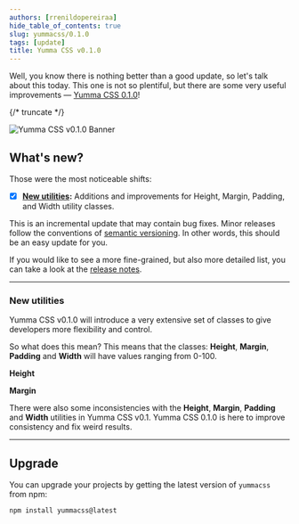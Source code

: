 ```yaml
---
authors: [rrenildopereiraa]
hide_table_of_contents: true
slug: yummacss/0.1.0
tags: [update]
title: Yumma CSS v0.1.0
---
```




Well, you know there is nothing better than a good update, so let's talk about this today. This one is not so plentiful, but there are some very useful improvements — [Yumma CSS 0.1.0](https://github.com/yumma-lib/yumma-css/releases/tag/v0.1.0)!

{/* truncate */}

![Yumma CSS v0.1.0 Banner](banner.png)

## What's new?

Those were the most noticeable shifts:

- [x] **[New utilities](#new-utilities):** Additions and improvements for Height, Margin, Padding, and Width utility classes.

This is an incremental update that may contain bug fixes. Minor releases follow the conventions of [semantic versioning](https://docs.npmjs.com/about-semantic-versioning). In other words, this should be an easy update for you.

If you would like to see a more fine-grained, but also more detailed list, you can take a look at the [release notes](https://github.com/yumma-lib/yumma-css/releases/tag/v0.1.0).

---

### New utilities

Yumma CSS v0.1.0 will introduce a very extensive set of classes to give developers more flexibility and control. 

So what does this mean? This means that the classes: **Height**, **Margin**, **Padding** and **Width** will have values ranging from 0-100.

**Height**

<Tabs>
  <TabItem value="now" label="Now">
    <ClassList
      baseClassName='h-'
      propertyNames={['height']}
      range={100}
      increment={0.25}
      unit='rem'
    />
  </TabItem>
  <TabItem value="then" label="Then">
    <ClassList
      classData={[
        {
          className: 'h-0',
          properties: [
            'height: 0rem;'
          ]
        },
        {
          className: 'h-1',
          properties: [
            'height: 0.25rem;'
          ]
        },
        {
          className: 'h-2',
          properties: [
            'height: 0.5rem;'
          ]
        },
        {
          className: 'h-3',
          properties: [
            'height: 1rem;'
          ]
        },
        {
          className: 'h-4',
          properties: [
            'height: 1.5rem;'
          ]
        },
        {
          className: 'h-5',
          properties: [
            'height: 2rem;'
          ]
        },
        {
          className: 'h-10',
          properties: [
            'height: 4.5rem;'
          ]
        },
        {
          className: 'h-20',
          properties: [
            'height: 9.5rem;'
          ]
        },
        {
          className: 'h-30',
          properties: [
            'height: 14.5rem;'
          ]
        },
        {
          className: 'h-40',
          properties: [
            'height: 19.5rem;'
          ]
        },
        {
          className: 'h-50',
          properties: [
            'height: 24.5rem;'
          ]
        },
        {
          className: 'h-55',
          properties: [
            'height: 25rem;'
          ]
        },
        {
          className: 'h-60',
          properties: [
            'height: 25.5rem;'
          ]
        },
        {
          className: 'h-65',
          properties: [
            'height: 26rem;'
          ]
        },
        {
          className: 'h-70',
          properties: [
            'height: 26.5rem;'
          ]
        },
        {
          className: 'h-75',
          properties: [
            'height: 27rem;'
          ]
        },
        {
          className: 'h-80',
          properties: [
            'height: 27.5rem;'
          ]
        },
        {
          className: 'h-85',
          properties: [
            'height: 28rem;'
          ]
        },
        {
          className: 'h-90',
          properties: [
            'height: 28.5rem;'
          ]
        },
        {
          className: 'h-95',
          properties: [
            'height: 29rem;'
          ]
        },
        {
          className: 'h-100',
          properties: [
            'height: 29.5rem;'
          ]
        }
      ]}
    />
  </TabItem>
</Tabs>

**Margin**

<Tabs>
  <TabItem value="now" label="Now">
    <ClassList
      baseClassName='m-'
      propertyNames={['margin']}
      range={100}
      increment={0.75}
      unit='rem'
    />
  </TabItem>
  <TabItem value="then" label="Then">
    <ClassList
      classData={[
        {
          className: 'm-0',
          properties: ['margin: 0rem;']
        },
        {
          className: 'm-1',
          properties: ['margin: 0.75rem;']
        },
        {
          className: 'm-2',
          properties: ['margin: 1.5rem;']
        },
        {
          className: 'm-3',
          properties: ['margin: 3rem;']
        },
        {
          className: 'm-4',
          properties: ['margin: 4.5rem;']
        },
        {
          className: 'm-5',
          properties: ['margin: 6rem;']
        },
        {
          className: 'm-10',
          properties: ['margin: 13.5rem;']
        },
        {
          className: 'm-20',
          properties: ['margin: 28.5rem;']
        },
        {
          className: 'm-30',
          properties: ['margin: 43.5rem;']
        },
        {
          className: 'm-40',
          properties: ['margin: 58.5rem;']
        },
        {
          className: 'm-50',
          properties: ['margin: 73.5rem;']
        },
        {
          className: 'm-55',
          properties: ['margin: 75rem;']
        },
        {
          className: 'm-60',
          properties: ['margin: 76.5rem;']
        },
        {
          className: 'm-65',
          properties: ['margin: 78rem;']
        },
        {
          className: 'm-70',
          properties: ['margin: 79.5rem;']
        },
        {
          className: 'm-75',
          properties: ['margin: 81rem;']
        },
        {
          className: 'm-80',
          properties: ['margin: 82.5rem;']
        },
        {
          className: 'm-85',
          properties: ['margin: 84rem;']
        },
        {
          className: 'm-90',
          properties: ['margin: 85.5rem;']
        },
        {
          className: 'm-95',
          properties: ['margin: 87rem;']
        },
        {
          className: 'm-100',
          properties: ['margin: 88.5rem;']
        },
        {
          className: 'm-auto',
          properties: ['margin: auto;']
        }
      ]}
    />
  </TabItem>
</Tabs>

There were also some inconsistencies with the **Height**, **Margin**, **Padding** and **Width** utilities in Yumma CSS v0.1. Yumma CSS 0.1.0 is here to improve consistency and fix weird results.

---

## Upgrade

You can upgrade your projects by getting the latest version of `yummacss` from npm:

```bash
npm install yummacss@latest
```